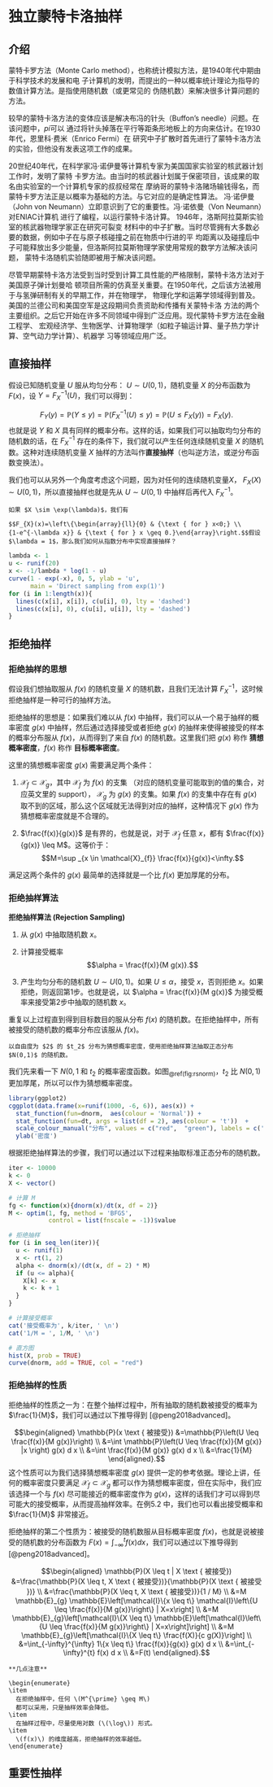 # 独立蒙特卡洛抽样 {#mc}

## 介绍

蒙特卡罗方法（Monte Carlo method），也称统计模拟方法，是1940年代中期由于科学技术的发展和电
子计算机的发明，而提出的一种以概率统计理论为指导的数值计算方法。是指使用随机数（或更常见的
伪随机数）来解决很多计算问题的方法。

较早的蒙特卡洛方法的变体应该是解决布冯的针头（Buffon's needle）问题。在该问题中，$pi$可以
通过将针头掉落在平行等距条形地板上的方向来估计。在1930年代，恩里科·费米（Enrico Fermi）在
研究中子扩散时首先进行了蒙特卡洛方法的实验，但他没有发表这项工作的成果。

20世纪40年代，在科学家冯·诺伊曼等计算机专家为美国国家实验室的核武器计划工作时，发明了蒙特
卡罗方法。由当时的核武器计划属于保密项目，该成果的取名由实验室的一个计算机专家的叔叔经常在
摩纳哥的蒙特卡洛赌场输钱得名，而蒙特卡罗方法正是以概率为基础的方法。与它对应的是确定性算法。
冯·诺伊曼（John von Neumann）立即意识到了它的重要性。冯·诺依曼（Von Neumann）对ENIAC计算机
进行了编程，以运行蒙特卡洛计算。 1946年，洛斯阿拉莫斯实验室的核武器物理学家正在研究可裂变
材料中的中子扩散。当时尽管拥有大多数必要的数据，例如中子在与原子核碰撞之前在物质中行进的平
均距离以及碰撞后中子可能释放出多少能量，但洛斯阿拉莫斯物理学家使用常规的数学方法解决该问题，
蒙特卡洛随机实验随即被用于解决该问题。


尽管早期蒙特卡洛方法受到当时受到计算工具性能的严格限制，蒙特卡洛方法对于美国原子弹计划曼哈
顿项目所需的仿真至关重要。在1950年代，之后该方法被用于与氢弹研制有关的早期工作，并在物理学，
物理化学和运筹学领域得到普及。美国的兰德公司和美国空军是这段期间负责资助和传播有关蒙特卡洛
方法的两个主要组织。之后它开始在许多不同领域中得到广泛应用。现代蒙特卡罗方法在金融工程学、
宏观经济学、生物医学、计算物理学（如粒子输运计算、量子热力学计算、空气动力学计算）、机器学
习等领域应用广泛。


## 直接抽样

假设已知随机变量 $U$ 服从均匀分布： $U\sim U(0,1)$，随机变量 $X$ 的分布函数为 $F(x)$，设 $Y = F_X^{-1}(U)$，我们可以得到：

$$
F_{Y}(y)=\mathbb{P}(Y \leq y)=\mathbb{P}\left(F_{X}^{-1}(U) \leq y\right)=\mathbb{P}\left(U \leq F_{X}(y)\right)=F_{X}(y).
$$
也就是说 $Y$ 和 $X$ 具有同样的概率分布。这样的话，如果我们可以抽取均匀分布的随机数的话，在 $F_X^{-1}$ 存在的条件下，我们就可以产生任何连续随机变量 $X$ 的随机数。这种对连续随机变量 $X$ 抽样的方法叫作**直接抽样**（也叫逆方法，或逆分布函数变换法）。

我们也可以从另外一个角度考虑这个问题，因为对任何的连续随机变量$X$， $F_X(X) \sim U(0, 1)$，所以直接抽样也就是先从 $U\sim U(0,1)$ 中抽样后再代入 $F_X^{-1}$。

```example
如果 $X \sim \exp(\lambda)$，我们有

$$F_{X}(x)=\left\{\begin{array}{ll}{0} & {\text { for } x<0;} \\
{1-e^{-\lambda x}} & {\text { for } x \geq 0.}\end{array}\right.$$假设 $\lambda = 1$，那么我们如何从指数分布中实现直接抽样？
```

```r
lambda <- 1
u <- runif(20)
x <- -1/lambda * log(1 - u)
curve(1 - exp(-x), 0, 5, ylab = 'u',
      main = 'Direct sampling from exp(1)')
for (i in 1:length(x)){
  lines(c(x[i], x[i]), c(u[i], 0), lty = 'dashed')
  lines(c(x[i], 0), c(u[i], u[i]), lty = 'dashed')
}
```

## 拒绝抽样

### 拒绝抽样的思想

假设我们想抽取服从 $f(x)$ 的随机变量 $X$ 的随机数，且我们无法计算  $F^{-1}_X$，这时候拒绝抽样是一种可行的抽样方法。

拒绝抽样的思想是：如果我们难以从 $f(x)$ 中抽样，我们可以从一个易于抽样的概率密度 $g(x)$ 中抽样，然后通过选择接受或者拒绝 $g(x)$ 的抽样来使得被接受的样本的概率分布服从 $f(x)$，从而得到了来自 $f(x)$ 的随机数。这里我们把 $g(x)$ 称作 **猜想概率密度**，$f(x)$ 称作 **目标概率密度**。

这里的猜想概率密度 $g(x)$ 需要满足两个条件：

1. $\mathcal{X}_f \subset \mathcal{X}_g$，其中 $\mathcal{X}_f$ 为 $f(x)$ 的支集 （对应的随机变量可能取到的值的集合，对应英文里的 support）， $\mathcal{X}_g$ 为 $g(x)$ 的支集。如果 $f(x)$ 的支集中存在有 $g(x)$ 取不到的区域，那么这个区域就无法得到对应的抽样，这种情况下 $g(x)$ 作为猜想概率密度就是不合理的。

2. $\frac{f(x)}{g(x)}$ 是有界的，也就是说，对于 $\mathcal{X}_f$ 任意 $x$，都有 $\frac{f(x)}{g(x)} \leq M$。这等价于：$$M=\sup _{x \in \mathcal{X}_{f}} \frac{f(x)}{g(x)}<\infty.$$

满足这两个条件的 $g(x)$ 最简单的选择就是一个比 $f(x)$ 更加厚尾的分布。

### 拒绝抽样算法 {#rejection}


::::{.method}
::: {.center data-latex=""}
**拒绝抽样算法 (Rejection Sampling)**
:::


1. 从 $g(x)$ 中抽取随机数 $x$。

2.  计算接受概率
$$\alpha = \frac{f(x)}{M g(x)}.$$

3. 产生均匀分布的随机数 $U \sim U(0,1)$。如果 $U \leq \alpha$，接受 $x$，否则拒绝 $x$。如果拒绝，则返回第1步。也就是说，以 $\alpha = \frac{f(x)}{M g(x)}$ 为接受概率来接受第2步中抽取的随机数 $x$。
::::

重复以上过程直到得到目标数目的服从分布 $f(x)$ 的随机数。在拒绝抽样中，所有被接受的随机数的概率分布应该服从 $f(x)$。


```example
以自由度为 $2$ 的 $t_2$ 分布为猜想概率密度，使用拒绝抽样算法抽取正态分布 $N(0,1)$ 的随机数。
```

我们先来看一下 $N(0, 1$ 和 $t_2$ 的概率密度函数。如图~\@ref(fig:rsnorm)~，$t_2$ 比 $N(0,1)$ 更加厚尾，所以可以作为猜想概率密度。

```r
library(ggplot2)
cggplot(data.frame(x=runif(1000, -6, 6)), aes(x)) +
  stat_function(fun=dnorm,  aes(colour = 'Normal')) +
  stat_function(fun=dt, args = list(df = 2), aes(colour = 't'))  +
  scale_colour_manual("分布", values = c("red",  "green"), labels = c('N(0, 1)', expression(t[2]))) +
  ylab('密度')
```

根据拒绝抽样算法的步骤，我们可以通过以下过程来抽取标准正态分布的随机数。

```r
iter <- 10000
k <- 0
X <- vector()

# 计算 M
fg <- function(x){dnorm(x)/dt(x, df = 2)}
M <- optim(1, fg, method = 'BFGS',
           control = list(fnscale = -1))$value

# 拒绝抽样
for (i in seq_len(iter)){
  u <- runif(1)
  x <- rt(1, 2)
  alpha <- dnorm(x)/(dt(x, df = 2) * M)
  if (u <= alpha){
    X[k] <- x
    k <- k + 1
  }
}

# 计算接受概率
cat('接受概率为', k/iter, ' \n')
cat('1/M = ', 1/M, ' \n')

# 直方图
hist(X, prob = TRUE)
curve(dnorm, add = TRUE, col = "red")
```

### 拒绝抽样的性质

拒绝抽样的性质之一为：在整个抽样过程中，所有抽取的随机数被接受的概率为 $\frac{1}{M}$，我们可以通过以下推导得到 [@peng2018advanced]。

$$\begin{aligned} \mathbb{P}(x \text { 被接受}) &=\mathbb{P}\left(U \leq \frac{f(x)}{M g(x)}\right) \\ &=\int \mathbb{P}\left(U \leq \frac{f(x)}{M g(x)} |x \right) g(x) d x \\ &=\int \frac{f(x)}{M g(x)} g(x) d x \\ &=\frac{1}{M} \end{aligned}.$$
这个性质可以为我们选择猜想概率密度 $g(x)$ 提供一定的参考依据。理论上讲，任何的概率密度只要满足 $\mathcal{X}_f \subset \mathcal{X}_g$ 都可以作为猜想概率密度，但在实际中，我们应该选择一个与 $f(x)$ 尽可能接近的概率密度作为 $g(x)$，这样的话我们才可以得到尽可能大的接受概率，从而提高抽样效率。在例5.2 中，我们也可以看出接受概率和 $\frac{1}{M}$ 非常接近。



拒绝抽样的第二个性质为：被接受的随机数服从目标概率密度 $f(x)$，也就是说被接受的随机数的分布函数为 $F(x) = \int_{-\infty}^t f(x) dx$，我们可以通过以下推导得到 [@peng2018advanced]。

$$\begin{aligned} \mathbb{P}(X \leq t | X \text { 被接受}) &=\frac{\mathbb{P}(X \leq t, X \text { 被接受})}{\mathbb{P}(X \text { 被接受 })} \\ &=\frac{\mathbb{P}(X \leq t, X \text { 被接受})}{1 / M} \\ &=M \mathbb{E}_{g} \mathbb{E}\left[\mathcal{I}\{x \leq t\} \mathcal{I}\left\{U \leq \frac{f(x)}{M g(x)}\right\} | X=x\right] \\ &=M \mathbb{E}_{g}\left[\mathcal{I}\{X \leq t\} \mathbb{E}\left[\mathcal{I}\left\{U \leq \frac{f(x)}{M g(x)}\right\} | X=x\right]\right] \\ &=M \mathbb{E}_{g}\left[\mathcal{I}\{X \leq t\} \frac{f(X)}{c g(X)}\right] \\ &=\int_{-\infty}^{\infty} 1\{x \leq t\} \frac{f(x)}{g(x)} g(x) d x \\ &=\int_{-\infty}^{t} f(x) d x \\ &=F(t) \end{aligned}.$$



```block
**几点注意**

\begin{enumerate}
\item
  在拒绝抽样中，任何 \(M^{\prime} \geq M\)
  都可以采用，只是抽样效率会降低。
\item
  在抽样过程中，尽量使用对数 (\(\log\)) 形式。
\item
  \(f(x)\) 的维度越高，拒绝抽样的效率越低。
\end{enumerate}
```


## 重要性抽样
